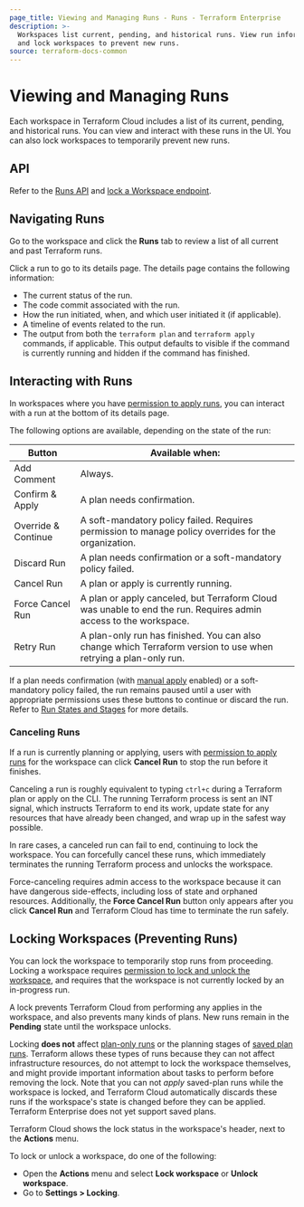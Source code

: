 ```yaml
---
page_title: Viewing and Managing Runs - Runs - Terraform Enterprise
description: >-
  Workspaces list current, pending, and historical runs. View run information
  and lock workspaces to prevent new runs.
source: terraform-docs-common
---
```


# Viewing and Managing Runs

Each workspace in Terraform Cloud includes a list of its current, pending, and historical runs. You can view and interact with these runs in the UI. You can also lock workspaces to temporarily prevent new runs.

## API

Refer to the [Runs API](/terraform/enterprise/api-docs/run) and [lock a Workspace endpoint](/terraform/enterprise/api-docs/workspaces#lock-a-workspace).

## Navigating Runs

Go to the workspace and click the **Runs** tab to review a list of all current and past Terraform runs.

Click a run to go to its details page. The details page contains the following information:

-   The current status of the run.
-   The code commit associated with the run.
-   How the run initiated, when, and which user initiated it (if applicable).
-   A timeline of events related to the run.
-   The output from both the `terraform plan` and `terraform apply` commands, if applicable. This output defaults to visible if the command is currently running and hidden if the command has finished.

## Interacting with Runs

In workspaces where you have [permission to apply runs](/terraform/enterprise/users-teams-organizations/permissions#general-workspace-permissions), you can interact with a run at the bottom of its details page.

The following options are available, depending on the state of the run:

| Button              | Available when:                                                                                                  |
| ------------------- | ---------------------------------------------------------------------------------------------------------------- |
| Add Comment         | Always.                                                                                                          |
| Confirm & Apply     | A plan needs confirmation.                                                                                       |
| Override & Continue | A soft-mandatory policy failed. Requires permission to manage policy overrides for the organization.             |
| Discard Run         | A plan needs confirmation or a soft-mandatory policy failed.                                                     |
| Cancel Run          | A plan or apply is currently running.                                                                            |
| Force Cancel Run    | A plan or apply canceled, but Terraform Cloud was unable to end the run. Requires admin access to the workspace. |
| Retry Run           | A plan-only run has finished. You can also change which Terraform version to use when retrying a plan-only run.  |

[permissions-citation]: #intentionally-unused---keep-for-maintainers

If a plan needs confirmation (with [manual apply](/terraform/enterprise/workspaces/settings#auto-apply-and-manual-apply) enabled) or a soft-mandatory policy failed, the run remains paused until a user with appropriate permissions uses these buttons to continue or discard the run. Refer to [Run States and Stages](/terraform/enterprise/run/states) for more details.

### Canceling Runs

If a run is currently planning or applying, users with [permission to apply runs](/terraform/enterprise/users-teams-organizations/permissions#general-workspace-permissions) for the workspace can click **Cancel Run** to stop the run before it finishes.

[permissions-citation]: #intentionally-unused---keep-for-maintainers

Canceling a run is roughly equivalent to typing `ctrl+c` during a Terraform plan or apply on the CLI. The running Terraform process is sent an INT signal, which instructs Terraform to end its work, update state for any resources that have already been changed, and wrap up in the safest way possible.

In rare cases, a canceled run can fail to end, continuing to lock the workspace. You can forcefully cancel these runs, which immediately terminates the running Terraform process and unlocks the workspace.

Force-canceling requires admin access to the workspace because it can have dangerous side-effects, including loss of state and orphaned resources. Additionally, the **Force Cancel Run** button only appears after you click **Cancel Run** and Terraform Cloud has time to terminate the run safely.

[permissions-citation]: #intentionally-unused---keep-for-maintainers

## Locking Workspaces (Preventing Runs)

You can lock the workspace to temporarily stop runs from proceeding. Locking a workspace requires [permission to lock and unlock the workspace](/terraform/enterprise/users-teams-organizations/permissions#general-workspace-permissions), and requires that the workspace is not currently locked by an in-progress run.

A lock prevents Terraform Cloud from performing any applies in the workspace, and also prevents many kinds of plans. New runs remain in the **Pending** state until the workspace unlocks.

Locking **does not** affect [plan-only runs](/terraform/enterprise/run/remote-operations#speculative-plans) or the planning stages of [saved plan runs](/terraform/enterprise/run/cli#remote-saved-plans). Terraform allows these types of runs because they can not affect infrastructure resources, do not attempt to lock the workspace themselves, and might provide important information about tasks to perform before removing the lock. Note that you can not _apply_ saved-plan runs while the workspace is locked, and Terraform Cloud automatically discards these runs if the workspace's state is changed before they can be applied. Terraform Enterprise does not yet support saved plans.

Terraform Cloud shows the lock status in the workspace's header, next to the **Actions** menu.

To lock or unlock a workspace, do one of the following:

-   Open the **Actions** menu and select **Lock workspace** or **Unlock workspace**.
-   Go to **Settings > Locking**.

[permissions-citation]: #intentionally-unused---keep-for-maintainers
